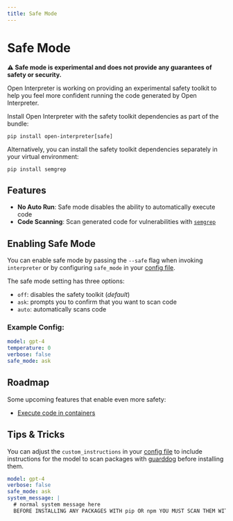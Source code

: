 ```yaml
---
title: Safe Mode
---
```


# Safe Mode

**⚠️ Safe mode is experimental and does not provide any guarantees of safety or security.**

Open Interpreter is working on providing an experimental safety toolkit to help you feel more confident running the code generated by Open Interpreter.

Install Open Interpreter with the safety toolkit dependencies as part of the bundle:

```shell
pip install open-interpreter[safe]
```

Alternatively, you can install the safety toolkit dependencies separately in your virtual environment:

```shell
pip install semgrep
```

## Features

- **No Auto Run**: Safe mode disables the ability to automatically execute code
- **Code Scanning**: Scan generated code for vulnerabilities with [`semgrep`](https://semgrep.dev/)

## Enabling Safe Mode

You can enable safe mode by passing the `--safe` flag when invoking `interpreter` or by configuring `safe_mode` in your [config file](https://github.com/KillianLucas/open-interpreter#configuration).

The safe mode setting has three options:

- `off`: disables the safety toolkit (_default_)
- `ask`: prompts you to confirm that you want to scan code
- `auto`: automatically scans code

### Example Config:

```yaml
model: gpt-4
temperature: 0
verbose: false
safe_mode: ask
```

## Roadmap

Some upcoming features that enable even more safety:

- [Execute code in containers](https://github.com/KillianLucas/open-interpreter/pull/459)

## Tips & Tricks

You can adjust the `custom_instructions` in your [config file](https://github.com/KillianLucas/open-interpreter#configuration) to include instructions for the model to scan packages with [guarddog](https://github.com/DataDog/guarddog) before installing them.

```yaml
model: gpt-4
verbose: false
safe_mode: ask
system_message: |
  # normal system message here
  BEFORE INSTALLING ANY PACKAGES WITH pip OR npm YOU MUST SCAN THEM WITH `guarddog` FIRST. Run `guarddog pypi scan $package` for pip packages and `guarddog npm scan $package` for npm packages. `guarddog` only accepts one package name at a time.
```
